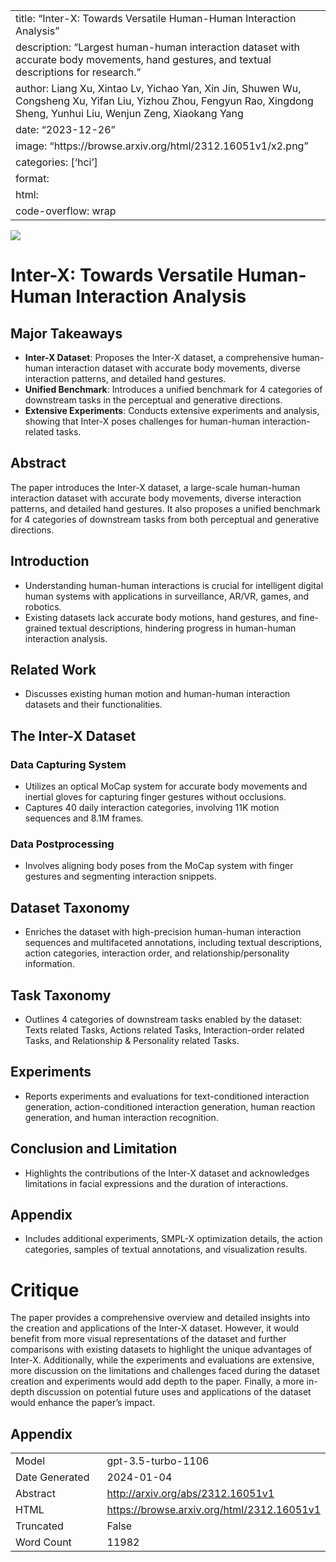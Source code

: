 
---
title: "Inter-X: Towards Versatile Human-Human Interaction Analysis"
description: "Largest human-human interaction dataset with accurate body movements, hand gestures, and textual descriptions for research."
author: Liang Xu, Xintao Lv, Yichao Yan, Xin Jin, Shuwen Wu, Congsheng Xu, Yifan Liu, Yizhou Zhou, Fengyun Rao, Xingdong Sheng, Yunhui Liu, Wenjun Zeng, Xiaokang Yang
date: "2023-12-26"
image: "https://browse.arxiv.org/html/2312.16051v1/x2.png"
categories: ['hci']
format:
  html:
    code-overflow: wrap
---

![](https://browse.arxiv.org/html/2312.16051v1/x2.png)

# Inter-X: Towards Versatile Human-Human Interaction Analysis

## Major Takeaways
- **Inter-X Dataset**: Proposes the Inter-X dataset, a comprehensive human-human interaction dataset with accurate body movements, diverse interaction patterns, and detailed hand gestures.
- **Unified Benchmark**: Introduces a unified benchmark for 4 categories of downstream tasks in the perceptual and generative directions.
- **Extensive Experiments**: Conducts extensive experiments and analysis, showing that Inter-X poses challenges for human-human interaction-related tasks.

## Abstract
The paper introduces the Inter-X dataset, a large-scale human-human interaction dataset with accurate body movements, diverse interaction patterns, and detailed hand gestures. It also proposes a unified benchmark for 4 categories of downstream tasks from both perceptual and generative directions.

## Introduction
- Understanding human-human interactions is crucial for intelligent digital human systems with applications in surveillance, AR/VR, games, and robotics.
- Existing datasets lack accurate body motions, hand gestures, and fine-grained textual descriptions, hindering progress in human-human interaction analysis.

## Related Work
- Discusses existing human motion and human-human interaction datasets and their functionalities.

## The Inter-X Dataset
### Data Capturing System
- Utilizes an optical MoCap system for accurate body movements and inertial gloves for capturing finger gestures without occlusions.
- Captures 40 daily interaction categories, involving 11K motion sequences and 8.1M frames.

### Data Postprocessing
- Involves aligning body poses from the MoCap system with finger gestures and segmenting interaction snippets.

## Dataset Taxonomy
- Enriches the dataset with high-precision human-human interaction sequences and multifaceted annotations, including textual descriptions, action categories, interaction order, and relationship/personality information.

## Task Taxonomy
- Outlines 4 categories of downstream tasks enabled by the dataset: Texts related Tasks, Actions related Tasks, Interaction-order related Tasks, and Relationship & Personality related Tasks.

## Experiments
- Reports experiments and evaluations for text-conditioned interaction generation, action-conditioned interaction generation, human reaction generation, and human interaction recognition.

## Conclusion and Limitation
- Highlights the contributions of the Inter-X dataset and acknowledges limitations in facial expressions and the duration of interactions.

## Appendix
- Includes additional experiments, SMPL-X optimization details, the action categories, samples of textual annotations, and visualization results.

# Critique
The paper provides a comprehensive overview and detailed insights into the creation and applications of the Inter-X dataset. However, it would benefit from more visual representations of the dataset and further comparisons with existing datasets to highlight the unique advantages of Inter-X. Additionally, while the experiments and evaluations are extensive, more discussion on the limitations and challenges faced during the dataset creation and experiments would add depth to the paper. Finally, a more in-depth discussion on potential future uses and applications of the dataset would enhance the paper's impact.

## Appendix

|          |          |
|----------|----------|
| Model     | gpt-3.5-turbo-1106       |
| Date Generated     | 2024-01-04       |
| Abstract | [http://arxiv.org/abs/2312.16051v1](http://arxiv.org/abs/2312.16051v1)        |
| HTML     | [https://browse.arxiv.org/html/2312.16051v1](https://browse.arxiv.org/html/2312.16051v1)       |
| Truncated       | False       |
| Word Count       | 11982       |